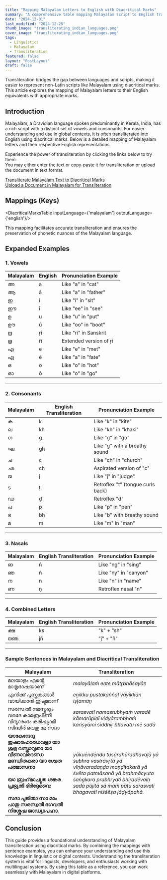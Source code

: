 ```yaml
---
title: "Mapping Malayalam Letters to English with Diacritical Marks"
summary: "A comprehensive table mapping Malayalam script to English transliteration using diacritical marks."
date: "2024-12-01"
last_modified: "2024-12-25"
thumb_image: "transliterating_indian_languages.png"
cover_image: "transliterating_indian_languages.png"
tags:
  - Linguistics
  - Malayalam
  - Transliteration
featured: false
layout: "PostLayout"
draft: false
---
```


Transliteration bridges the gap between languages and scripts, making it easier to represent non-Latin scripts like Malayalam using diacritical marks. This article explores the mapping of Malayalam letters to their English equivalents with appropriate marks.

## Introduction

Malayalam, a Dravidian language spoken predominantly in Kerala, India, has a rich script with a distinct set of vowels and consonants. For easier understanding and use in global contexts, it is often transliterated into English using diacritical marks. Below is a detailed mapping of Malayalam letters and their respective English representations.

Experience the power of transliteration by clicking the links below to try them:  
You may either enter the text or copy-paste it for transliteration or upload the document in text format.

[Transliterate Malayalam Text to Diacritical Marks](/demos/transliterate "Click here to transliterate Malayalam text to diacritical marks")  
[Upload a Document in Malayalam for Transliteration](/demos/transliterate_document "Click here to upload a Malayalam text document for transliteration")

## Mappings (Keys)


<DiacriticalMarksTable inputLanguage={'malayalam'} outoutLanguage={'english'}/>

This mapping facilitates accurate transliteration and ensures the preservation of phonetic nuances of the Malayalam language.

## **Expanded Examples**

### **1. Vowels**
| Malayalam | English | Pronunciation Example |
|-----------|---------|-----------------------|
| അ         | a       | Like "a" in "cat"    |
| ആ         | ā       | Like "a" in "father" |
| ഇ         | i       | Like "i" in "sit"    |
| ഈ         | ī       | Like "ee" in "see"   |
| ഉ         | u       | Like "u" in "put"    |
| ഊ         | ū       | Like "oo" in "boot"  |
| ഋ         | ṛi      | Like "ri" in Sanskrit |
| ൠ         | r̄ī     | Extended version of ṛi |
| എ         | e       | Like "e" in "met"    |
| ഏ         | ē       | Like "a" in "fate"   |
| ഒ         | o       | Like "o" in "hot"    |
| ഓ         | ō       | Like "o" in "go"     |

---

### **2. Consonants**
| Malayalam | English Transliteration | Pronunciation Example       |
|-----------|-------------------------|-----------------------------|
| ക         | k                       | Like "k" in "kite"          |
| ഖ         | kh                      | Like "kh" in "khaki"        |
| ഗ         | g                       | Like "g" in "go"            |
| ഘ         | gh                      | Like "g" with a breathy sound |
| ച         | c                       | Like "ch" in "church"       |
| ഛ         | ch                      | Aspirated version of "c"    |
| ജ         | j                       | Like "j" in "judge"         |
| ട         | ṭ                       | Retroflex "t" (tongue curls back) |
| ഡ         | ḍ                       | Retroflex "d"               |
| പ         | p                       | Like "p" in "pen"           |
| ഭ         | bh                      | Like "b" with breathy sound |
| മ         | m                       | Like "m" in "man"           |

---

### **3. Nasals**
| Malayalam | English Transliteration | Pronunciation Example       |
|-----------|-------------------------|-----------------------------|
| ങ         | ṅ                       | Like "ng" in "sing"         |
| ഞ         | ñ                       | Like "ny" in "canyon"       |
| ന         | n                       | Like "n" in "name"          |
| ണ         | ṇ                       | Retroflex nasal "n"         |

---

### **4. Combined Letters**
| Malayalam | English Transliteration | Pronunciation Example       |
|-----------|-------------------------|-----------------------------|
| ക്ഷ        | kṣ                      | "k" + "sh"                 |
| ജ്ഞ        | jñ                      | "j" + "ñ"                  |

---

### **Sample Sentences in Malayalam and Diacritical Transliteration**

| **Malayalam** | **Transliteration** |
|---------------|----------------------|
| മലയാളം എന്റെ മാതൃഭാഷയാണ് | *malayāḷaṁ eṇṭe mātr̥bhāṣayāṇ* |
| എനിക്ക് പുസ്തകങ്ങൾ വായിക്കാൻ ഇഷ്ടമാണ് | *eṉikku pustakaṅṅaḷ vāyikkān iṣṭamāṇ* |
| സരസ്വതീ നമസ്തുഭ്യം വരദേ കാമരൂപിണീ വിദ്യാരംഭം കരിഷ്യാമി സിദ്ധിർ ഭവതു മേ സദാ | *sarasvatī namastubhyaṁ varadē kāmarūpiṇī vidyāraṁbhaṁ kariṣyāmi siddhiṟ bhavatu mē sadā* |
| **യാകുേന്ദേന്ദു തുഷാരഹാരധവളാ** **യാ ശുഭ്ര വസ്ത്രാവൃതാ** **യാ വീണാവരദണ്ഡ മണ്ഡിതകരാ** **യാ ശ്വേത പത്മാസനാ** <br></br> **യാ ബ്രഹ്‌മാച്യുത ശങ്കര പ്രഭ്ര്യതി ഭിർദ്ദേവൈ:** <br></br> **സദാ പൂജിതാ** **സാ മാം പാതു സരസ്വതീ ഭഗവതീ നിശ്ശേഷ ജാഡ്യാപഹാ.** | *yākuēndēndu tuṣārahāradhavaḷā yā śubhra vastrāvṛtā yā vīṇāvaradaṇḍa maṇḍitakarā yā śvēta patmāsanā yā brah‌mācyuta śaṅgkara prabhryati bhiṟddēvaiḥ sadā pūjitā sā māṁ pātu sarasvatī bhagavatī niśśēṣa jāḍyāpahā.* |

## **Conclusion**

This guide provides a foundational understanding of Malayalam transliteration using diacritical marks. By combining the mappings with sentence examples, you can enhance your understanding and use this knowledge in linguistic or digital contexts.
Understanding the transliteration system is vital for linguists, developers, and enthusiasts working with multilingual systems. By using this table as a reference, you can work seamlessly with Malayalam in digital platforms.
